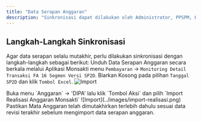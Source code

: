 ```yaml
---
title: "Data Serapan Anggaran"
description: "Sinkronisasi dapat dilakukan oleh Administrator, PPSPM, Kuasa Pengguna Anggaran dan Pejabat Pembuat Komitmen."
---
```


## Langkah-Langkah Sinkronisasi
Agar data serapan selalu mutakhir, perlu dilakukan sinkronisasi dengan langkah-langkah sebagai berikut:
<Steps>
    <Step title="Unduh Data Serapan Anggaran dari Aplikasi Monsakti">
    Unduh Data Serapan Anggaran secara berkala melalui Aplikasi Monsakti menu `Pembayaran` -> `Monitoring Detail Transaksi FA 16 Segmen Versi SP2D`. Biarkan Kosong pada pilihan `Tanggal SP2D` dan klik `Tombol Excel`.
    <Frame caption="Unduh Data Serapan Anggaran dari Aplikasi Monsakti">
        ![Import](../images/eksport-sp2d.png)
    </Frame>
  </Step>

<Step title="Import Data Serapan Anggaran dari Aplikasi Monsakti">
    Buka menu `Anggaran` -> 'DIPA' lalu klik `Tombol Aksi` dan pilih `Import Realisasi Anggaran Monsakti`
    <Frame caption="Import Data Serapan Anggaran dari Aplikasi Monsakti">
        ![Import](../images/import-realisasi.png)
    </Frame>
    <Warning>
        Pastikan Mata Anggaran telah dimutakhirkan terlebih dahulu sesuai data revisi terakhir sebelum mengimport data serapan anggaran.
    </Warning>
  </Step>
</Steps>




